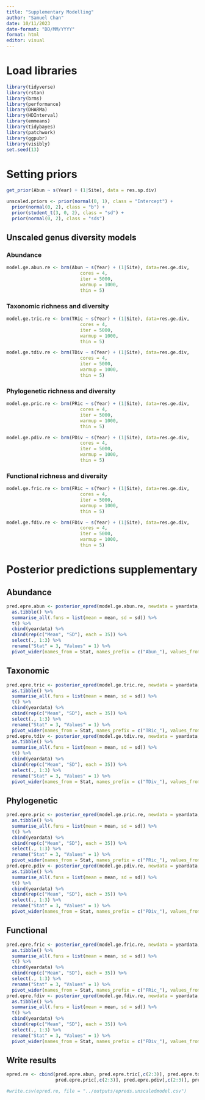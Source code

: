 ```yaml
---
title: "Supplementary Modelling"
author: "Samuel Chan"
date: 10/11/2023
date-format: "DD/MM/YYYY"
format: html
editor: visual
---
```


# Load libraries
```r
library(tidyverse)
library(rstan)
library(brms)
library(performance)
library(DHARMa)
library(HDInterval)
library(emmeans)
library(tidybayes)
library(patchwork)
library(ggpubr)
library(visibly)
set.seed(13)
```
# Setting priors
```r
get_prior(Abun ~ s(Year) + (1|Site), data = res.sp.div)

unscaled.priors <- prior(normal(0, 1), class = "Intercept") + 
  prior(normal(0, 2), class = "b") +
  prior(student_t(3, 0, 2), class = "sd") +
  prior(normal(0, 2), class = "sds")
```


## Unscaled genus diversity models 
### Abundance
```r
model.ge.abun.re <- brm(Abun ~ s(Year) + (1|Site), data=res.ge.div, 
                           cores = 4, 
                           iter = 5000,
                           warmup = 1000,
                           thin = 5)
```

### Taxonomic richness and diversity
```r
model.ge.tric.re <- brm(TRic ~ s(Year) + (1|Site), data=res.ge.div, 
                           cores = 4, 
                           iter = 5000,
                           warmup = 1000,
                           thin = 5)

model.ge.tdiv.re <- brm(TDiv ~ s(Year) + (1|Site), data=res.ge.div, 
                           cores = 4, 
                           iter = 5000,
                           warmup = 1000,
                           thin = 5)
```

### Phylogenetic richness and diversity
```r
model.ge.pric.re <- brm(PRic ~ s(Year) + (1|Site), data=res.ge.div, 
                           cores = 4, 
                           iter = 5000,
                           warmup = 1000,
                           thin = 5)

model.ge.pdiv.re <- brm(PDiv ~ s(Year) + (1|Site), data=res.ge.div, 
                           cores = 4, 
                           iter = 5000,
                           warmup = 1000,
                           thin = 5)
```


### Functional richness and diversity
```r
model.ge.fric.re <- brm(FRic ~ s(Year) + (1|Site), data=res.ge.div, 
                           cores = 4, 
                           iter = 5000,
                           warmup = 1000,
                           thin = 5)

model.ge.fdiv.re <- brm(FDiv ~ s(Year) + (1|Site), data=res.ge.div, 
                           cores = 4, 
                           iter = 5000,
                           warmup = 1000,
                           thin = 5)
```


# Posterior predictions supplementary

## Abundance

```r
pred.epre.abun <- posterior_epred(model.ge.abun.re, newdata = yeardata, re_formula = NA) %>%
  as.tibble() %>%
  summarise_all(.funs = list(mean = mean, sd = sd)) %>%
  t() %>%
  cbind(yeardata) %>%
  cbind(rep(c("Mean", "SD"), each = 35)) %>%
  select(., 1:3) %>%
  rename("Stat" = 3, "Values" = 1) %>%
  pivot_wider(names_from = Stat, names_prefix = c("Abun_"), values_from = Values)
```

## Taxonomic

```r
pred.epre.tric <- posterior_epred(model.ge.tric.re, newdata = yeardata, re_formula = NA) %>%
  as.tibble() %>%
  summarise_all(.funs = list(mean = mean, sd = sd)) %>%
  t() %>%
  cbind(yeardata) %>%
  cbind(rep(c("Mean", "SD"), each = 35)) %>%
  select(., 1:3) %>%
  rename("Stat" = 3, "Values" = 1) %>%
  pivot_wider(names_from = Stat, names_prefix = c("TRic_"), values_from = Values)
pred.epre.tdiv <- posterior_epred(model.ge.tdiv.re, newdata = yeardata, re_formula = NA) %>%
  as.tibble() %>%
  summarise_all(.funs = list(mean = mean, sd = sd)) %>%
  t() %>%
  cbind(yeardata) %>%
  cbind(rep(c("Mean", "SD"), each = 35)) %>%
  select(., 1:3) %>%
  rename("Stat" = 3, "Values" = 1) %>%
  pivot_wider(names_from = Stat, names_prefix = c("TDiv_"), values_from = Values)
```

## Phylogenetic

```r
pred.epre.pric <- posterior_epred(model.ge.pric.re, newdata = yeardata, re_formula = NA) %>%
  as.tibble() %>%
  summarise_all(.funs = list(mean = mean, sd = sd)) %>%
  t() %>%
  cbind(yeardata) %>%
  cbind(rep(c("Mean", "SD"), each = 35)) %>%
  select(., 1:3) %>%
  rename("Stat" = 3, "Values" = 1) %>%
  pivot_wider(names_from = Stat, names_prefix = c("PRic_"), values_from = Values)
pred.epre.pdiv <- posterior_epred(model.ge.pdiv.re, newdata = yeardata, re_formula = NA) %>%
  as.tibble() %>%
  summarise_all(.funs = list(mean = mean, sd = sd)) %>%
  t() %>%
  cbind(yeardata) %>%
  cbind(rep(c("Mean", "SD"), each = 35)) %>%
  select(., 1:3) %>%
  rename("Stat" = 3, "Values" = 1) %>%
  pivot_wider(names_from = Stat, names_prefix = c("PDiv_"), values_from = Values)
```

## Functional

```r
pred.epre.fric <- posterior_epred(model.ge.fric.re, newdata = yeardata, re_formula = NA) %>%
  as.tibble() %>%
  summarise_all(.funs = list(mean = mean, sd = sd)) %>%
  t() %>%
  cbind(yeardata) %>%
  cbind(rep(c("Mean", "SD"), each = 35)) %>%
  select(., 1:3) %>%
  rename("Stat" = 3, "Values" = 1) %>%
  pivot_wider(names_from = Stat, names_prefix = c("FRic_"), values_from = Values)
pred.epre.fdiv <- posterior_epred(model.ge.fdiv.re, newdata = yeardata, re_formula = NA) %>%
  as.tibble() %>%
  summarise_all(.funs = list(mean = mean, sd = sd)) %>%
  t() %>%
  cbind(yeardata) %>%
  cbind(rep(c("Mean", "SD"), each = 35)) %>%
  select(., 1:3) %>%
  rename("Stat" = 3, "Values" = 1) %>%
  pivot_wider(names_from = Stat, names_prefix = c("FDiv_"), values_from = Values)
```

## Write results

```r
epred.re <- cbind(pred.epre.abun, pred.epre.tric[,c(2:3)], pred.epre.tdiv[,c(2:3)], 
                  pred.epre.pric[,c(2:3)], pred.epre.pdiv[,c(2:3)], pred.epre.fric[,c(2:3)], pred.epre.fdiv[,c(2:3)])

#write.csv(epred.re, file = "../outputs/epreds.unscaledmodel.csv")

```